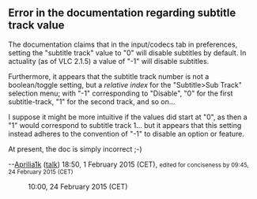 == Error in the documentation regarding subtitle track value ==
The documentation claims that in the input/codecs tab in preferences, setting the "subtitle track" value to "0" will disable subtitles by default. In actuality (as of VLC 2.1.5) a value of "-1" will disable subtitles.

Furthermore, it appears that the subtitle track number is not a boolean/toggle setting, but a ''relative index'' for the "Subtitle>Sub Track" selection menu; with "-1" corresponding to "Disable", "0" for the first subtitle-track, "1" for the second track, and so on...

I suppose it might be more intuitive if the values did start at "0", as then a "1" would correspond to subtitle track 1... but it appears that this setting instead adheres to the convention of "-1" to disable an option or feature.

At present, the doc is simply incorrect ;-)

--[[User:Aprilia1k|Aprilia1k]] ([[User talk:Aprilia1k|talk]]) 18:50, 1 February 2015 (CET), <small>edited for conciseness by {{User:DoesItReallyMatter/real_sig}} 09:45, 24 February 2015 (CET)</small>
:{{Fixed}} {{User:DoesItReallyMatter/real_sig}} 10:00, 24 February 2015 (CET)
